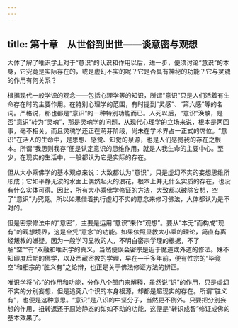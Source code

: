 ```yaml
---
---
---
```

title: 第十章　从世俗到出世——谈意密与观想
---




大体了解了唯识学上对于“意识”的认识和作用以后，进一步，便须讨论“意识”的本身，它究竟是实际存在的，或是虚幻不实的呢？它是否具有神秘的功能？它与灵魂的作用有何关系？

根据现代一般学识的观念——包括心理学等的知识，所谓“意识”只是人们活着有生命存在时的主要作用。在特别心理学的范围，有时提到“灵感”、“第六感”等的名词。严格说，那也都是“意识”的一种特别功能而已。人死以后，“意识”涣散，是否“意识”转为“灵魂”，那是灵魂学的问题，从现代心理学的立场来说，根本是两回事，毫不相关。而且灵魂学还正在萌芽阶段，尚未在学术界占一正式的席位。“意识”在活人的生命中，是思想、感觉、知觉的泉源，也是人们感觉我的存在之根本。所谓“我思则我存”便是认定意识的思维作用，就是人我生命的主要中心。至少，在现实的生活中，一般都认为它是实际的存在。

但从大小乘佛学的基本观点来说：大致都认为“意识”，只是虚幻不实的妄想思维所形成；它如平静无波的水面上偶然起灭的浪花，根本上并无什么实质的存在，也没有什么实体可得。因此，所有大小乘佛学修证的方法，大致都以破除妄想，空了“意识”为究竟。所以如果借着执行虚幻不实的意念来修习佛法，大体都认为是不对的。

但是密宗修法中的“意密”，主要是运用“意识”来作“观想”。要从“本无”而构成“现有”的观想境界，这是全凭“意念”的功能。如果依照显教大小乘的理论，简直有离经叛教的嫌疑。因为一般学习显教的人，不明白密宗学理的根据，不了解“空”“有”双融和唯识学的真义，当然便误会密宗是近于魔道或外道的修法。殊不知印度后期的佛学，以及西藏密教的学理，早在一千多年前，便有性宗的“毕竟空”和相宗的“胜义有”之论辩，也正是关于佛法修证方法的辨正。

唯识学将“心”的作用和功能，分作八个部门来解释，虽然说“识”的作用，只是虚幻不实的分别妄想，但是追究八个识的本身根源，却都是超现实的存在。所谓“胜义有”，也便是这种意思。“意识”是八识的中坚分子，当然更不例外。只要把分别妄想的作用，扭转返还于原始静态的如如不动的功能，这便是“转识成智”修证成佛的基本效果了。